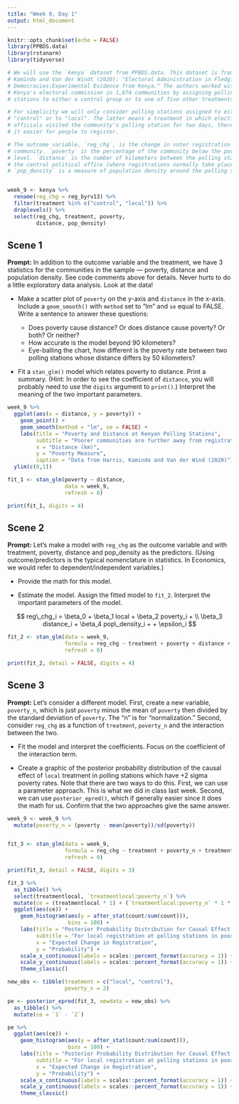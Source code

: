 ```yaml
---
title: "Week 9, Day 1"
output: html_document
---
```


```r
knitr::opts_chunk$set(echo = FALSE)
library(PPBDS.data)
library(rstanarm)
library(tidyverse)

# We will use the `kenya` dataset from PPBDS.data. This dataset is from Harris,
# Kamindo and Van der Windt (2020): "Electoral Administration in Fledgling
# Democracies:Experimental Evidence from Kenya." The authors worked with
# Kenya's electoral commission in 1,674 communities by assigning polling
# stations to either a control group or to one of five other treatments.

# For simplicity we will only consider polling stations assigned to either
# "control" or to "local". The latter means a treatment in which election
# officials visited the community's polling station for two days, thereby making
# it easier for people to register.

# The outcome variable, `reg_chg`, is the change in voter registration in each
# community. `poverty` is the percentage of the community below the poverty
# level. `distance` is the number of kilometers between the polling station and
# the central political office (where registrations normally take place).
# `pop_density` is a measure of population density around the polling station.


week_9 <- kenya %>% 
  rename(reg_chg = reg_byrv13) %>% 
  filter(treatment %in% c("control", "local")) %>% 
  droplevels() %>% 
  select(reg_chg, treatment, poverty, 
         distance, pop_density)
```


## Scene 1

**Prompt:** In addition to the outcome variable and the treatment, we have 3 statistics for the communities in the sample --- poverty, distance and population density. See code comments above for details. Never hurts to do a little exploratory data analysis. Look at the data!

* Make a scatter plot of `poverty` on the y-axis and `distance` in the x-axis. Include a `geom_smooth()` with `method` set to "lm" and `se` equal to FALSE. Write a sentence to answer these questions:

  + Does poverty cause distance? Or does distance cause poverty? Or both? Or neither?
  + How accurate is the model beyond 90 kilometers?  
  + Eye-balling the chart, how different is the poverty rate between two polling stations whose distance differs by 50 kilometers?
  
* Fit a `stan_glm()` model which relates poverty to distance. Print a summary. (Hint: In order to see the coefficient of `distance`, you will probably need to use the `digits` argument to `print()`.) Interpret the meaning of the two important parameters.  


```r
week_9 %>% 
  ggplot(aes(x = distance, y = poverty)) +
    geom_point() +
    geom_smooth(method = "lm", se = FALSE) +
    labs(title = "Poverty and Distance at Kenyan Polling Stations",
         subtitle = "Poorer communities are further away from registration offices",
         x = "Distance (km)",
         y = "Poverty Measure",
         caption = "Data from Harris, Kamindo and Van der Wind (2020)") + 
  ylim(c(0,1))
```


```r
fit_1 <- stan_glm(poverty ~ distance,
                  data = week_9,
                  refresh = 0)

print(fit_1, digits = 4)
```

## Scene 2

**Prompt:** Let's make a model with `reg_chg` as the outcome variable and with treatment, poverty, distance and pop_density as the predictors. (Using outcome/predictors is the typical nomenclature in statistics. In Economics, we would refer to dependent/independent variables.)

* Provide the math for this model.

* Estimate the model. Assign the fitted model to `fit_2`. Interpret the important parameters of the model.

$$ reg\_chg_i = \beta_0 + \beta_1 local + \beta_2 poverty_i + \\
                \beta_3 distance_i + \beta_4 pop\_density_i +  + \epsilon_i
$$


```r
fit_2 <- stan_glm(data = week_9,
                  formula = reg_chg ~ treatment + poverty + distance + pop_density,
                  refresh = 0)

print(fit_2, detail = FALSE, digits = 4)
```

## Scene 3

**Prompt:** Let's consider a different model. First, create a new variable, `poverty_n`, which is just `poverty` minus the mean of `poverty` then divided by the standard deviation of `poverty`. The "n" is for "normalization."  Second, consider `reg_chg` as a function of `treatment`, `poverty_n` and the interaction between the two.

* Fit the  model and interpret the coefficients. Focus on the coefficient of the interaction term.

* Create a graphic of the posterior probability distribution of the causal effect of `local` treatment in polling stations which have +2 sigma poverty rates. Note that there are two ways to do this. First, we can use a parameter approach. This is what we did in class last week. Second, we can use `posterior_epred()`, which if generally easier since it does the math for us. Confirm that the two approaches give the same answer.



```r
week_9 <- week_9 %>% 
  mutate(poverty_n = (poverty - mean(poverty))/sd(poverty))


fit_3 <- stan_glm(data = week_9,
                  formula = reg_chg ~ treatment + poverty_n + treatment:poverty_n,
                  refresh = 0)

print(fit_3, detail = FALSE, digits = 3)
```


```r
fit_3 %>% 
  as_tibble() %>% 
  select(treatmentlocal, `treatmentlocal:poverty_n`) %>% 
  mutate(ce = (treatmentlocal * 1) + (`treatmentlocal:poverty_n` * 1 * 2)) %>% 
  ggplot(aes(ce)) +
    geom_histogram(aes(y = after_stat(count/sum(count))),
                   bins = 100) +
    labs(title = "Posterior Probability Distribution for Causal Effect of Treatment",
         subtitle = "For local registration at polling stations in poor communities",
         x = "Expected Change in Registration",
         y = "Probability") + 
    scale_x_continuous(labels = scales::percent_format(accuracy = 1)) +
    scale_y_continuous(labels = scales::percent_format(accuracy = 1)) +
    theme_classic()
```


```r
new_obs <- tibble(treatment = c("local", "control"),
                  poverty_n = 2)

pe <- posterior_epred(fit_3, newdata = new_obs) %>% 
  as_tibble() %>% 
  mutate(ce = `1` - `2`) 

pe %>% 
  ggplot(aes(ce)) +
    geom_histogram(aes(y = after_stat(count/sum(count))),
                   bins = 100) +
    labs(title = "Posterior Probability Distribution for Causal Effect of Treatment",
         subtitle = "For local registration at polling stations in poor communities",
         x = "Expected Change in Registration",
         y = "Probability") + 
    scale_x_continuous(labels = scales::percent_format(accuracy = 1)) +
    scale_y_continuous(labels = scales::percent_format(accuracy = 1)) +
    theme_classic()

```
